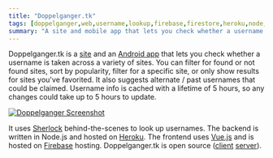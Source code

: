 ```yaml
---
title: "Doppelganger.tk"
tags: [doppelganger,web,username,lookup,firebase,firestore,heroku,node,js,vue,android]
summary: "A site and mobile app that lets you check whether a username is taken across a variety of sites"
---
```


Doppelganger.tk is a [site](https://doppelganger.tk) and an [Android app](https://play.google.com/store/apps/details?id=tk.doppelganger) that lets you check whether a username is taken across a variety of sites. You can filter for found or not found sites, sort by popularity, filter for a specific site, or only show results for sites you've favorited. It also suggests alternate / past usernames that could be claimed. Username info is cached with a lifetime of 5 hours, so any changes could take up to 5 hours to update.

[![Doppelganger Screenshot](/images/doppelganger.tk.png)](/images/doppelganger.tk.png)

It uses [Sherlock](https://github.com/sherlock-project/sherlock) behind-the-scenes to look up usernames. The backend is written in Node.js and hosted on [Heroku](https://heroku.com). The frontend uses [Vue.js](https://vuejs.org/) and is hosted on [Firebase](https://firebase.google.com/) hosting. Doppelganger.tk is open source ([client](https://github.com/realprogrammer5000/doppelganger) [server](https://github.com/realprogrammer5000/username-lookup)).
